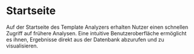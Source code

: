 # Startseite

Auf der Startseite des Template Analyzers erhalten Nutzer einen schnellen Zugriff auf frühere Analysen. Eine intuitive Benutzeroberfläche ermöglicht es ihnen, Ergebnisse direkt aus der Datenbank abzurufen und zu visualisieren.